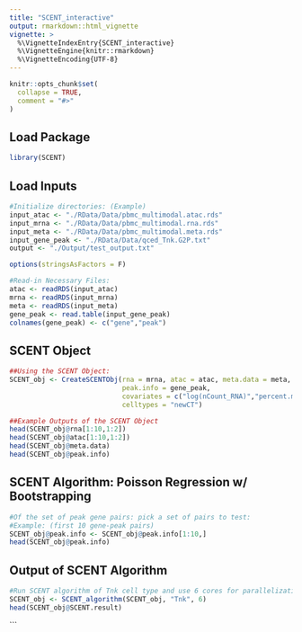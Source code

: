 ```yaml
---
title: "SCENT_interactive"
output: rmarkdown::html_vignette
vignette: >
  %\VignetteIndexEntry{SCENT_interactive}
  %\VignetteEngine{knitr::rmarkdown}
  %\VignetteEncoding{UTF-8}
---
```


```r
knitr::opts_chunk$set(
  collapse = TRUE,
  comment = "#>"
)
```

## Load Package

```r
library(SCENT)
```

## Load Inputs

```r
#Initialize directories: (Example)
input_atac <- "./RData/Data/pbmc_multimodal.atac.rds"
input_mrna <- "./RData/Data/pbmc_multimodal.rna.rds"
input_meta <- "./RData/Data/pbmc_multimodal.meta.rds"
input_gene_peak <- "./RData/Data/qced_Tnk.G2P.txt"
output <- "./Output/test_output.txt"

options(stringsAsFactors = F)

#Read-in Necessary Files:
atac <- readRDS(input_atac)
mrna <- readRDS(input_mrna)
meta <- readRDS(input_meta)
gene_peak <- read.table(input_gene_peak)
colnames(gene_peak) <- c("gene","peak")

```

## SCENT Object

```r
##Using the SCENT Object:
SCENT_obj <- CreateSCENTObj(rna = mrna, atac = atac, meta.data = meta,
                            peak.info = gene_peak,
                            covariates = c("log(nCount_RNA)","percent.mito"), 
                            celltypes = "newCT")

##Example Outputs of the SCENT Object
head(SCENT_obj@rna[1:10,1:2])
head(SCENT_obj@atac[1:10,1:2])
head(SCENT_obj@meta.data)
head(SCENT_obj@peak.info)
```

## SCENT Algorithm: Poisson Regression w/ Bootstrapping

```r
#Of the set of peak gene pairs: pick a set of pairs to test: 
#Example: (first 10 gene-peak pairs)
SCENT_obj@peak.info <- SCENT_obj@peak.info[1:10,]
head(SCENT_obj@peak.info)
```

## Output of SCENT Algorithm

```r
#Run SCENT algorithm of Tnk cell type and use 6 cores for parallelization:
SCENT_obj <- SCENT_algorithm(SCENT_obj, "Tnk", 6)
head(SCENT_obj@SCENT.result)
```

```

